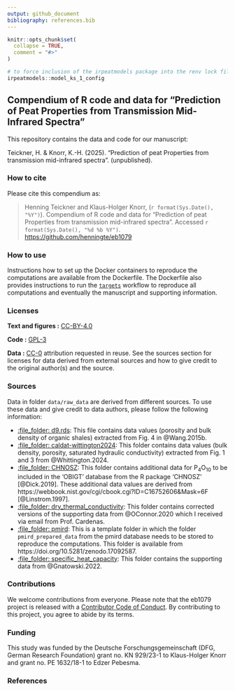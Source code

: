 ```yaml
---
output: github_document
bibliography: references.bib
---
```


<!-- README.md is generated from README.Rmd. Please edit that file -->

```r
knitr::opts_chunk$set(
  collapse = TRUE,
  comment = "#>"
)
```

```r
# to force inclusion of the irpeatmodels package into the renv lock file
irpeatmodels::model_ks_1_config
```


## Compendium of R code and data for "Prediction of Peat Properties from Transmission Mid-Infrared Spectra"

This repository contains the data and code for our manuscript:

Teickner, H. & Knorr, K.-H. (2025). "Prediction of peat Properties from transmission mid-infrared spectra". (unpublished).

### How to cite

Please cite this compendium as:

> Henning Teickner and Klaus-Holger Knorr, (`r format(Sys.Date(), "%Y")`). Compendium of R code and data for "Prediction of peat Properties from transmission mid-infrared spectra". Accessed `r format(Sys.Date(), "%d %b %Y")`. <https://github.com/henningte/eb1079>

### How to use

Instructions how to set up the Docker containers to reproduce the computations are available from the Dockerfile. The Dockerfile also provides instructions to run the [`targets`](https://github.com/ropensci/targets) workflow to reproduce all computations and eventually the manuscript and supporting information.

### Licenses

**Text and figures :** [CC-BY-4.0](http://creativecommons.org/licenses/by/4.0/)

**Code :** [GPL-3](https://www.gnu.org/licenses/gpl-3.0.en.html)

**Data :** [CC-0](http://creativecommons.org/publicdomain/zero/1.0/) attribution requested in reuse. See the sources section for licenses for data derived from external sources and how to give credit to the original author(s) and the source.


### Sources

Data in folder `data/raw_data` are derived from different sources. To use these data and give credit to data authors, please follow the following information:

- [:file\_folder: d9.rds](data/raw_data/d9.rds): This file contains data values (porosity and bulk density of organic shales) extracted from Fig. 4 in @Wang.2015b.  
- [:file\_folder: caldat-wittington2024](data/raw_data/caldat-wittington2024): This folder contains data values (bulk density, porosity, saturated hydraulic conductivity) extracted from Fig. 1 and 3 from @Whittington.2024.  
- [:file\_folder: CHNOSZ](data/raw_data/CHNOSZ): This folder contains additional data for P$_4$O$_10$ to be included in the 'OBIGT' database from the R package 'CHNOSZ' [@Dick.2019]. These additional data values are derived from https://webbook.nist.gov/cgi/cbook.cgi?ID=C16752606&Mask=6F [@Linstrom.1997].  
- [:file\_folder: dry_thermal_conductivity](data/raw_data/dry_thermal_conductivity): This folder contains corrected versions of the supporting data from @OConnor.2020 which I received via email from Prof. Cardenas.  
- [:file\_folder: pmird](data/raw_data/pmird): This is a template folder in which the folder `pmird_prepared_data` from the pmird database needs to be stored to reproduce the computations. This folder is available from https://doi.org/10.5281/zenodo.17092587.
- [:file\_folder: specific_heat_capacity](data/raw_data/specific_heat_capacity): This folder contains the supporting data from @Gnatowski.2022.

### Contributions

We welcome contributions from everyone. Please note that the eb1079 project is released with a [Contributor Code of Conduct](https://contributor-covenant.org/version/2/0/CODE_OF_CONDUCT.html). By contributing to this project, you agree to abide by its terms.

### Funding

This study was funded by the Deutsche Forschungsgemeinschaft (DFG, German Research Foundation) grant no. KN 929/23-1 to Klaus-Holger Knorr and grant no. PE 1632/18-1 to Edzer Pebesma.

### References

